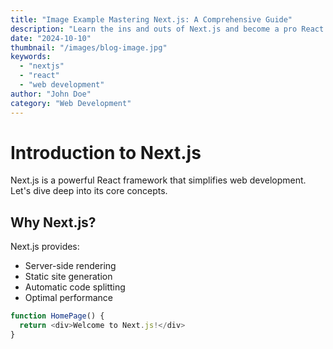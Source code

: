 ```yaml
---
title: "Image Example Mastering Next.js: A Comprehensive Guide"
description: "Learn the ins and outs of Next.js and become a pro React framework developer"
date: "2024-10-10"
thumbnail: "/images/blog-image.jpg"
keywords: 
  - "nextjs"
  - "react"
  - "web development"
author: "John Doe"
category: "Web Development"
---
```




# Introduction to Next.js

Next.js is a powerful React framework that simplifies web development. Let's dive deep into its core concepts.

## Why Next.js?

Next.js provides:
- Server-side rendering
- Static site generation
- Automatic code splitting
- Optimal performance

```typescript
function HomePage() {
  return <div>Welcome to Next.js!</div>
}
```